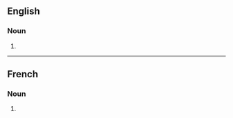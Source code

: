 ==English==

===Noun===
{{head|en|noun form}}

# {{plural of|burette|lang=en}}

----

==French==

===Noun===
{{head|fr|noun plural form|g=f}}

# {{plural of|burette|lang=fr}}